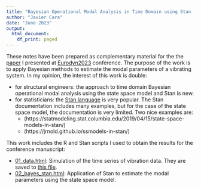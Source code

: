 ```yaml
---
title: "Bayesian Operational Modal Analysis in Time Domain using Stan (and the state space model)"
author: "Javier Cara"
date: "June 2023"
output:
  html_document:
    df_print: paged
---
```


These notes have been prepared as complementary material for the the [paper](javiercara_eurodyn2023.pdf) I presented at   [Eurodyn2023](https://eurodyn2023.dryfta.com/) conference. The purpose of the work is to apply Bayesian methods to estimate the modal parameters of a vibrating system. In my opinion, the interest of this work is double:

* for structural engineers: the approach to time domain Bayesian operational modal analysis using the state space model and Stan is new. 
* for statisticians: the [Stan language](https://jrnold.github.io/ssmodels-in-stan/) is very popular. The Stan documentation includes many examples, but for the case of the state space model, the documentation is very limited. Two nice examples are:
    * (https://statmodeling.stat.columbia.edu/2019/04/15/state-space-models-in-stan/)
    * (https://jrnold.github.io/ssmodels-in-stan/)

This work includes the R and Stan scripts I used to obtain the results for the conference manuscript:

* [01_data.html](01_data.html): Simulation of the time series of vibration data. They are saved to [this file](simula.txt).
* [02_bayes_stan.html](02_bayes.html): Application of Stan to estimate the modal parameters using the state space model.



